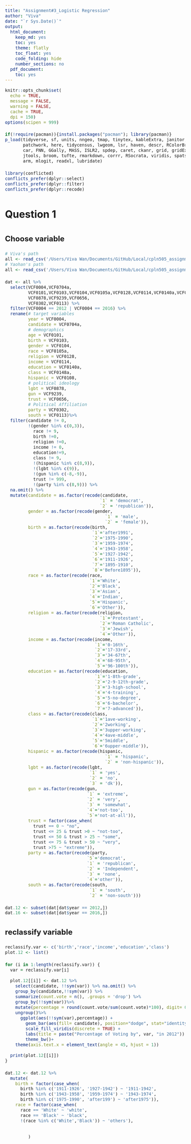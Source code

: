 ```yaml
---
title: "Assignment#3_Logistic Regression"
author: "Viva"
date: "`r Sys.Date()`"
output:
  html_document:
    keep_md: yes
    toc: yes
    theme: flatly
    toc_float: yes
    code_folding: hide
    number_sections: no
  pdf_document:
    toc: yes
---
```


<style>
.kable thead tr th, .table thead tr th {
  text-align: left !important;}
table.kable, table.table {
  width: 100% !important;}
  body {
  line-height: 1.6;
  font-size: 16px
}
</style>


```r
knitr::opts_chunk$set(
  echo = TRUE,
  message = FALSE,
  warning = FALSE,
  cache = TRUE,
  dpi = 150)
options(scipen = 999)

if(!require(pacman)){install.packages("pacman"); library(pacman)}
p_load(tidyverse, sf, units, nngeo, tmap, tinytex, kableExtra, janitor, classInt,
       patchwork, here, tidycensus, lwgeom, lsr, haven, descr, RColorBrewer, stargazer,
       car, FNN, GGally, MASS, ISLR2, spdep, caret, ckanr, grid, gridExtra, ggcorrplot,
       jtools, broom, tufte, rmarkdown, corrr, RSocrata, viridis, spatstat, raster, knitr,
       arm, mlogit, readxl, lubridate)

library(conflicted)
conflicts_prefer(dplyr::select)
conflicts_prefer(dplyr::filter)
conflicts_prefer(dplyr::recode)
```

# Question 1
## Choose variable
```r
# Viva's path
all <- read_csv('/Users/Viva Wan/Documents/GitHub/Local/cpln505_assignment3_voting_data.csv')
# Yaohan's path
all <- read_csv('/Users/Viva Wan/Documents/GitHub/Local/cpln505_assignment3_voting_data.csv')

dat <- all %>%
  select(VCF0004,VCF0704a,
         VCF0101,VCF0103,VCF0104,VCF0105a,VCF0128,VCF0114,VCF0140a,VCF0148a,VCF0108,
         VCF0878,VCF9239,VCF0656,
         VCF0302,VCF0113) %>%
  filter(VCF0004 == 2012 | VCF0004 == 2016) %>%
  rename(# target variables
         year = VCF0004,
         candidate = VCF0704a, 
         # demographics
         age = VCF0101,
         birth = VCF0103,
         gender = VCF0104,
         race = VCF0105a,
         religion = VCF0128,
         income = VCF0114,
         education = VCF0140a,
         class = VCF0148a,
         hispanic = VCF0108,
         # political ideology
         lgbt = VCF0878,
         gun = VCF9239,
         trust = VCF0656,
         # Political Affiliation
         party = VCF0302,
         south = VCF0113)%>%
  filter(candidate != 0,
         !(gender %in% c(0,3)), 
           race != 9,
           birth !=0,
           religion !=0,
           income != 0,
           education!=9, 
           class != 9, 
           !(hispanic %in% c(8,9)),
           !(lgbt %in% c(9)), 
           !(gun %in% c(-8,-9)),
           trust != 999,
           !(party %in% c(8,9))) %>%
  na.omit() %>%
  mutate(candidate = as.factor(recode(candidate,
                                     `1` = 'democrat',
                                     `2` = 'republican')),
         gender = as.factor(recode(gender,
                                       `1` = 'male',
                                       `2` = 'female')),
         birth = as.factor(recode(birth,
                                  `1`='after1991',
                                  `2`='1975-1990',
                                  `3`='1959-1974',
                                  `4`='1943-1958',
                                  `5`='1927-1942',
                                  `6`='1911-1926',
                                  `7`='1895-1910',
                                  `8`='Before1895')),
         race = as.factor(recode(race,
                                 `1`='White',
                                 `2`='Black',
                                 `3`='Asian',
                                 `4`='Indian',
                                 `5`='Hispanic',
                                 `6`='Other')),
         religion = as.factor(recode(religion,
                                     `1`='Protestant',
                                     `2`='Roman Catholic',
                                     `3`='Jewish',
                                     `4`='Other')),
         income = as.factor(recode(income,
                                   `1`='0-16th',
                                   `2`='17-33rd',
                                   `3`='34-67th',
                                   `4`='68-95th',
                                   `5`='96-100th')),
         education = as.factor(recode(education,
                                   `1`='1-8th-grade',
                                   `2`='2-9-12th-grade',
                                   `3`='3-high-school',
                                   `4`='4-training',
                                   `5`='5-no-degree',
                                   `6`='6-bachelor',
                                   `7`='7-advanced')),
         class = as.factor(recode(class,
                                  `1`='1ave-working',
                                  `2`='2working',
                                  `3`='3upper-working',
                                  `4`='4ave-middle',
                                  `5`='5middle',
                                  `6`='6upper-middle')),
         hispanic = as.factor(recode(hispanic,
                                       `1` = 'hispanic',
                                       `2` = 'non-hispanic')),
         lgbt = as.factor(recode(lgbt,
                                 `1` = 'yes',
                                 `2` = 'no',
                                 `3` = 'dk')),
         gun = as.factor(recode(gun,
                                `1` = 'extreme',
                                `2` = 'very',
                                `3` = 'somewhat',
                                `4`='not-too',
                                `5`='not-at-all')),
         trust = factor(case_when(
           trust == 0 ~ "no",
           trust <= 25 & trust >0 ~ "not-too",
           trust <= 50 & trust > 25 ~ "some",
           trust <= 75 & trust > 50 ~ "very",
           trust >75 ~ "extreme")),
         party = as.factor(recode(party,
                                `5`='democrat',
                                `1` = 'republican',
                                `2` = 'Independent',
                                `3` = 'none',
                                `4`='other')),
         south = as.factor(recode(south,
                                 `1` = 'south',
                                 `2` = 'non-south')))

dat.12 <- subset(dat[dat$year == 2012,]) 
dat.16 <- subset(dat[dat$year == 2016,])
```

## reclassify variable
```r
reclassify.var <- c('birth','race','income','education','class')
plot.12 <- list()

for (i in 1:length(reclassify.var)) {
  var = reclassify.var[i]
  
  plot.12[[i]] <- dat.12 %>%
    select(candidate, !!sym(var)) %>% na.omit() %>%
    group_by(candidate,!!sym(var)) %>%
    summarize(count.vote = n(), .groups = 'drop') %>%
    group_by(!!sym(var))%>%
    mutate(percentage = round(count.vote/sum(count.vote)*100), digit= 0)%>%
    ungroup()%>%
      ggplot(aes(!!sym(var),percentage)) +
        geom_bar(aes(fill= candidate), position="dodge", stat="identity") +
        scale_fill_viridis(discrete = TRUE) +
        labs(title = paste("Percentage of Voting by", var, "in 2012")) +
        theme_bw()+
    theme(axis.text.x = element_text(angle = 45, hjust = 1))
  
  print(plot.12[[i]])
}

dat.12 <- dat.12 %>% 
  mutate(
    birth = factor(case_when(
      birth %in% c('1911-1926', '1927-1942') ~ '1911-1942',
      birth %in% c('1943-1958', '1959-1974') ~ '1943-1974',
      birth %in% c('1975-1990', 'after199') ~ 'after1975')),
    race = factor(case_when(
      race == 'White' ~ 'white',
      race == 'Black' ~ 'black',
      !(race %in% c('White','Black')) ~ 'others'),
      
    
         )
  

```